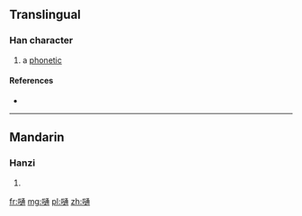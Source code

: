 ==Translingual==

===Han character===
{{Han char|rn=30|rad=口|as=10|sn=13|four=|canj=RYNB|ids=⿰口通}}

# a [[phonetic]]

====References====
* {{Han ref|kx=0206.201|hdz=10672.020|uh=55F5|ud=22005}}

----

==Mandarin==

===Hanzi===
{{cmn-hanzi|pin=[[tōng]] ([[tong1]]), [[piào]] ([[piao4]])|wg=t'ung<sup>1</sup>, p'iao<sup>4</sup>}}

# {{defn|lang=cmn|sort=口10}}

[[fr:嗵]]
[[mg:嗵]]
[[pl:嗵]]
[[zh:嗵]]